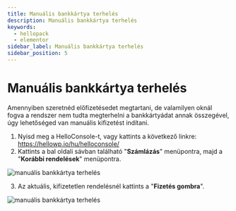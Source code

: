 ```yaml
---
title: Manuális bankkártya terhelés
description: Manuális bankkártya terhelés
keywords:
  - hellopack
  - elementor
sidebar_label: Manuális bankkártya terhelés
sidebar_position: 5
---
```



# <FontAwesomeIcon icon="fa-sharp fa-solid fa-credit-card text-primary" /> Manuális bankkártya terhelés

Amennyiben szeretnéd előfizetésedet megtartani, de valamilyen oknál fogva a rendszer nem tudta megterhelni a bankkártyádat annak összegével, úgy lehetőséged van manuális kifizetést indítani.

1. Nyisd meg a HelloConsole-t, vagy kattints a következő linkre: https://hellowp.io/hu/helloconsole/
2. Kattints a bal oldali sávban található "**Számlázás**" menüpontra, majd a "**Korábbi rendelések**" menüpontra. 

<BrowserWindow url="https://hellowp.io">
     <img
       src="/img/manualis-bankkartya-terheles-0.png"
       alt="manuális bankkártya terhelés"
     ></img>
   </BrowserWindow>

   3. Az aktuális, kifizetetlen rendelésnél kattints a "**Fizetés gombra**". 

<BrowserWindow url="https://hellowp.io">
     <img
       src="/img/manualis-bankkartya-terheles.png"
       alt="manuális bankkártya terhelés"
     ></img>
   </BrowserWindow>